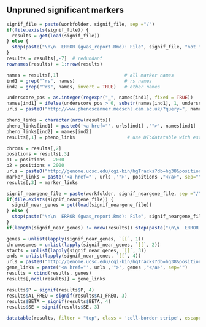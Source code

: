 

<!-- Table with all genome-wide significant markers (not pruned). Child chunk for gwas_report.Rmd --> 



## Unpruned significant markers


```r
signif_file = paste(workfolder, signif_file, sep ="/")  
if(file.exists(signif_file)) {
  results = get(load(signif_file))
} else {
  stop(paste("\n\n  ERROR (gwas_report.Rmd): File", signif_file, "not found.\n\n"))
}
results = results[,-7]  # redundant
rownames(results) = 1:nrow(results)  

names = results[,1]                        # all marker names 
ind1 = grep("^rs", names)                  # rs names               
ind2 = grep("^rs", names, invert = TRUE)   # other names   

underscore_pos = as.integer(regexpr("_", names[ind1], fixed = TRUE))   
names[ind1] = ifelse(underscore_pos > 0, substr(names[ind1], 1, underscore_pos - 1), names[ind1]) # rs1234567_A_C ==> rs1234567 
urls = paste0("http://www.phenoscanner.medschl.cam.ac.uk/?query=", names, "&catalogue=GWAS&p=1e-5&proxies=None&r2=0.8&build=37")  

pheno_links = character(nrow(results))
pheno_links[ind1] = paste0('<a href="', urls[ind1] ,'">', names[ind1] ,"</a>")
pheno_links[ind2] = names[ind2]     
results[,1] = pheno_links                   # use DT:datatable with escape = -2

chroms = results[,2]
positions = results[,3]
p1 = positions - 2000  
p2 = positions + 2000
urls = paste0("http://genome.ucsc.edu/cgi-bin/hgTracks?db=hg38&position=chr", chroms, ":", p1, "-", p2)
marker_links = paste('<a href="', urls ,'">', positions ,"</a>", sep="")
results[,3] = marker_links 

signif_neargene_file = paste(workfolder, signif_neargene_file, sep ="/")
if(file.exists(signif_neargene_file)) { 
  signif_near_genes = get(load(signif_neargene_file))   
} else {
  stop(paste("\n\n  ERROR (gwas_report.Rmd): File", signif_neargene_file, "not found.\n\n"))
}
if(length(signif_near_genes) != nrow(results)) stop(paste("\n\n  ERROR (gwas_report.Rmd): Inconsistent data", signif_neargene_file, "vs.", signif_file, "\n\n" )) 

genes = unlist(lapply(signif_near_genes, `[[`, 1))                                             
chromosomes = unlist(lapply(signif_near_genes, `[[`, 2))   
starts = unlist(lapply(signif_near_genes, `[[`, 3)) 
ends = unlist(lapply(signif_near_genes, `[[`, 4))
urls = paste0("http://genome.ucsc.edu/cgi-bin/hgTracks?db=hg38&position=chr", chromosomes, ":", starts, "-", ends)    
gene_links = paste('<a href="', urls ,'">', genes ,"</a>", sep="")  
results = cbind(results, genes)
results[,ncol(results)] = gene_links  

results$P = signif(results$P, 4)  
results$A1_FREQ = signif(results$A1_FREQ, 3)
results$BETA = signif(results$BETA, 4)
results$SE = signif(results$SE, 3)
```
<!-- need extra chunk for data table -->


```r
datatable(results, filter = "top", class = 'cell-border stripe', escape = c(-2, -4, -11), width = 1200) %>% formatStyle('BETA', color = 'green') 
```



